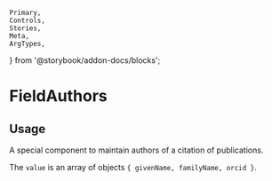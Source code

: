 	Primary,
	Controls,
	Stories,
	Meta,
	ArgTypes,
} from '@storybook/addon-docs/blocks';


<Meta of={FieldAuthorsStories} />

# FieldAuthors

## Usage

A special component to maintain authors of a citation of publications.

The `value` is an array of objects `{ givenName, familyName, orcid }`.

<Primary />
<Controls />
<Stories />
